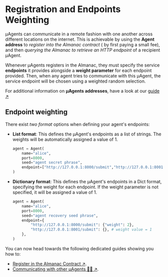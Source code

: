 # Registration and Endpoints Weighting

μAgents can communicate in a remote fashion with one another across different locations on the internet. This is achievable by using the **Agent address** to _register into the Almanac contract_ ( by first paying a small fee), and then _querying the Almanac to retrieve an HTTP endpoint_ of a recipient μAgent.

Whenever μAgents registers in the Almanac, they must specify the service **endpoints** it provides alongside a **weight parameter** for each endpoint provided. Then, when any agent tries to communicate with this μAgent, the service endpoint will be chosen using a weighted random selection.

For additional information on **μAgents addresses**, have a look at our [guide ↗️](/guides/agents/getting-uagent-address.md)

## Endpoint weighting

There exist _two format_ options when defining your agent's endpoints: 

- **List format**: This defines the μAgent's endpoints as a list of strings. The weights will be automatically assigned a value of 1.

    ```py copy
    agent = Agent(
        name="alice",
        port=8000,
        seed="agent secret phrase",
        endpoint=["http://127.0.0.1:8000/submit","http://127.0.0.1:8001/submit"]
    )
    ```

- **Dictionary format**: This defines the μAgent's endpoints in a Dict format, specifying the weight for each endpoint. If the weight parameter is not specified, it will be assigned a value of 1.

    ```py copy
    agent = Agent(
        name="alice",
        port=8000,
        seed="agent recovery seed phrase",
        endpoint={
            "http://127.0.0.1:8000/submit": {"weight": 2},
            "http://127.0.0.1:8001/submit": {}, # weight value = 1
        },
    )
    ```

You can now head towards the following dedicated guides showing you how to:

- [Register in the Almanac Contract ↗️](/guides/agents/register-in-almanac.md).
- [Communicating with other μAgents 📱🤖 ↗️](/guides/agents/communicating-with-other-agents.md).
